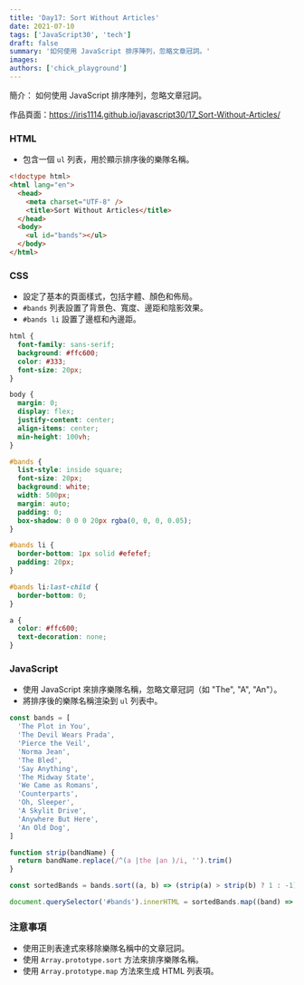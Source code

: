 ```yaml
---
title: 'Day17: Sort Without Articles'
date: 2021-07-10
tags: ['JavaScript30', 'tech']
draft: false
summary: '如何使用 JavaScript 排序陣列，忽略文章冠詞。'
images:
authors: ['chick_playground']
---
```


簡介： 如何使用 JavaScript 排序陣列，忽略文章冠詞。

作品頁面：https://iris1114.github.io/javascript30/17_Sort-Without-Articles/

### HTML

- 包含一個 `ul` 列表，用於顯示排序後的樂隊名稱。

```html
<!doctype html>
<html lang="en">
  <head>
    <meta charset="UTF-8" />
    <title>Sort Without Articles</title>
  </head>
  <body>
    <ul id="bands"></ul>
  </body>
</html>
```

### CSS

- 設定了基本的頁面樣式，包括字體、顏色和佈局。
- `#bands` 列表設置了背景色、寬度、邊距和陰影效果。
- `#bands li` 設置了邊框和內邊距。

```css
html {
  font-family: sans-serif;
  background: #ffc600;
  color: #333;
  font-size: 20px;
}

body {
  margin: 0;
  display: flex;
  justify-content: center;
  align-items: center;
  min-height: 100vh;
}

#bands {
  list-style: inside square;
  font-size: 20px;
  background: white;
  width: 500px;
  margin: auto;
  padding: 0;
  box-shadow: 0 0 0 20px rgba(0, 0, 0, 0.05);
}

#bands li {
  border-bottom: 1px solid #efefef;
  padding: 20px;
}

#bands li:last-child {
  border-bottom: 0;
}

a {
  color: #ffc600;
  text-decoration: none;
}
```

### JavaScript

- 使用 JavaScript 來排序樂隊名稱，忽略文章冠詞（如 "The", "A", "An"）。
- 將排序後的樂隊名稱渲染到 `ul` 列表中。

```javascript
const bands = [
  'The Plot in You',
  'The Devil Wears Prada',
  'Pierce the Veil',
  'Norma Jean',
  'The Bled',
  'Say Anything',
  'The Midway State',
  'We Came as Romans',
  'Counterparts',
  'Oh, Sleeper',
  'A Skylit Drive',
  'Anywhere But Here',
  'An Old Dog',
]

function strip(bandName) {
  return bandName.replace(/^(a |the |an )/i, '').trim()
}

const sortedBands = bands.sort((a, b) => (strip(a) > strip(b) ? 1 : -1))

document.querySelector('#bands').innerHTML = sortedBands.map((band) => `<li>${band}</li>`).join('')
```

### 注意事項

- 使用正則表達式來移除樂隊名稱中的文章冠詞。
- 使用 `Array.prototype.sort` 方法來排序樂隊名稱。
- 使用 `Array.prototype.map` 方法來生成 HTML 列表項。
